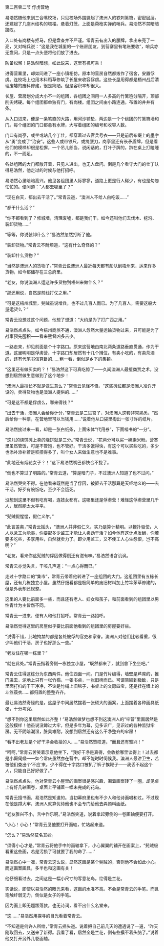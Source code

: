 

第二百零二节 俘虏营地

易浩然随他来到三合嘴校场，只见校场外围竖起了澳洲人的铁刺篱笆，密密层层。还建起了几座木结构的塔楼。悬着灯笼，上面是荷枪实弹的哨兵。易浩然不禁暗暗蹉叹。

入口处有岗楼有拒马，但是盘查并不严谨。常青云有出入的腰牌，拿出来亮了一亮，又对哨兵说：“这是我在城里的一个账房朋友，到营寨里有笔账要收”，哨兵亦无盘问，只是一点头便将他们放了进去。

防备松懈！易浩然暗想，如此说来，这里有机可乘！

进得营寨里，却如同进了一座小镇相仿。原本的营房自然都拨作了宿舍，安置俘虏。连校场上也用木料稻草修筑了长屋来收容俘虏。这些长屋用得都是梧州战后清理废墟的废料修建，很是简陋。但是容积率却很大。

长屋、营房划分成大小不一的组团，各组团之间用一人多高的竹篱笆分隔开，顶部削尖烤硬。每个组团都单独有门，有岗楼。组团之间由小路连通。布置的井井有条。

从入口进来，便是一条笔直的大路，用河沙铺垫，两边是一个个组团的竹篱笆墙和门。每个组团的门口都悬有水牌，大写着组团的编号和收容人数。

门口有岗亭，或坐或站几个丁壮，都穿着过去官兵号衣――只是前后布缀上的墨字从“勇”变成了“治安”。这些人或带铁尺，或挎腰刀，岗亭里还有长矛盾牌，但是看他们的模样却很是松懈，一个吊儿郎当，说闲话的，打叶子牌的，趴在桌上打瞌睡的，不一而足。

各处组团的大门都敞开着，只见人进出，也无人盘问。倒是几个看守大门的壮丁认得易浩然，他走过的时候与他打招呼。

易浩然心里暗暗高兴。他见各组团里人际寥寥，道路上更是行人稀少，有也是匆匆忙忙的。便问道：“人都去哪里了？”

“现在白天，都出去干活了。”常青云道，“澳洲人不给人白吃饭……”

“都干什么活？”

“你不都看到了？修城墙，清理废墟，都是我们干。如今还叫他们去伐木、挖沟、装卸货物……”

“等等，你说装卸什么？”易浩然忽然打断了他。

“装卸货物。”常青云不耐烦道，“这有什么奇怪的？”

“装卸什么货物？”

“当然是澳洲人的货物了。”常青云说澳洲人最近每天都有船队到梧州来，运来许多货物，如今都储存在三总府里。

“老友，你说澳洲人运这许多货物到梧州来做什么？”

“那还用说，自然是前线打仗之用。”

“可是这梧州城里，髡贼虽说增兵，也不过几百人而已。为了几百人，需要这般大量运货么？”

常青云没想过这个问题，他想了想道：“大约是为了打广西之用。”

易浩然点点头，如今梧州商旅不通，澳洲人忽然大量运输货物过来，只可能是为了战事预先囤积――看来熊督凶多吉少。

一路走来，却见前面是个十字路口。原来这营地由南北两条道路垂直贯通，作为干道。这里明明是俘虏营，十字路口却居然有十几个摊位，有卖小吃的，有卖茶酒的，还有代笔书信算卦的……粗一看，倒似是乡下的集镇。

“这里还有做买卖的？！”易浩然这下可真吃惊了――久闻澳洲人最擅商贾之术，没想到居然做生意做到了这个地步！

“澳洲人最擅长不就是做生意么？”常青云见怪不怪，“这些摊位都是澳洲人准许开设的，卖得货物也是澳洲人提供的……”

“可是这不都是俘虏么，哪来得钱？”

“出去干活，澳洲人会给你计分，”常青云是二进宫了，对澳洲人这套非常熟悉，“然后给你一种票，在营地里可以当钱用……”说着他从口袋里掏出一张寸许的纸片。

易浩然接过来一看，却是一张白纸条，上面宋体“代用券”，下面楷书的“一分”。

“这儿的烧饼摊上卖的烧饼就是三分。”常青云说，“花两分可以买一碗素米粉。营寨里虽然管饭，可是不管饱，也不管好。干活多饿得快，有这个可以买些吃的，多少也添补添补若是积攒得多了，叫个女人来做生意也不是难事。

“此地还有烟花女子？！”这下易浩然嘴巴都快合不拢了。

“倒也不算过了明路的。”常青云道，“算是暗门子，不过澳洲人知道了也不过问。”

易浩然哭笑不得。在他看来既然是当了俘囚，被驱去干活那算是天经地义的――去干活，好歹有碗饭吃，至少不会饿死。

没想到这里不但有吃有喝，连妓女都有。这哪里还是俘虏营！难怪这俘虏营里几千人，居然能太太平平。

“髡贼假惺惺，假仁义尔。”

“此言差矣，”常青云摇头，“澳洲人并非假仁义，实乃是算计精明。以鞭扑驱使，人人以怠工为能事，你要配多少监工才能让人卖劲干活？如今他有这计点发酬，你若要多吃些，多享用些，自然就卖力了。即少用监工，又不使工人心生怨恨，岂不高明？”

“老友，看来你这髡贼的俘囚做得倒还有滋有味。”易浩然语含讥讽。

常青云亦觉失言，干咳几声道：“一点心得而已。”

走过十字路口的“集市”，常青云带着他转进了一座组团的大门。这组团里有五栋长屋，还有几栋独立小屋。虽然仔细看都是极简单的废旧材料加上竹竿茅草修建的，但是外表却还规整。

这里的人要比前面多一些，而且还有老人、妇女和孩子，和前面看到的组团里以男性青壮为主皆然不同。

常青云一进来，便有人和他打招呼。常青云一路招呼。

易浩然觉得这里的房屋似乎要比前面他看到的组团里的房屋要好些。

“说得不错，此地拘禁的都是各处被俘的官吏和家眷。澳洲人对他们比较看重，很少叫他们干活，房子也好那么一些。”

“老友住在哪一栋里？”

“就在此处。”常青云指着旁侧一栋独立小屋，“既然都来了，就到舍下坐坐吧。”

常青云住得这栋分为东西两件。他住西面一间。门是竹片编得，墙壁是芦席的，推门进去，泥地上只有一张竹榻，一张书桌，一张旧椅而已。可谓简陋到极致，只是里面打扫的干干净净，不论是竹榻上旧毯子，书桌上的文房四宝，还是挂在墙上的斗笠蓑衣……都归置的整整齐齐。

最让易浩然奇怪的是，这屋子中间居然摆着一张硕大的画案，上面摆着各种画具纸张，十分考究。

“想不到你这里居然如此齐整！”易浩然做梦也想不到这澳洲人的“牢营”里面居然是这般模样！他虽说没蹲过大牢，但是多年为幕，见多识广，见识过的各种监狱牢房。无不阴暗潮湿，脏臭难耐。没想到居然还有这么干净整齐的牢房！

“看不出老友是个好干净会收拾的人……”易浩然赞叹道，“而且还有雅兴！”

“呵呵，”常青云苦笑着示意他坐下，“我好干净是真得，会收拾哪里谈得上！过去都是小厮伺候――如今常庆虽然亦在营中，却不能时时伺候我。澳洲人最讲卫生，若被他们查出个‘不应’来，少不得在十字路口被扒了裤子挨鞭子――我丢不起这个人，只能自己好好做了。”

易浩然点点头，他对常青云小屋里的画案很是感兴趣，围着画案转了一圈，却见桌上有好几轴画卷，桌面上平铺着一幅未完成的花鸟。

常青云擅书画，易浩然是知道的。当初幕府里也有不少人和他诗画唱和过。不过现在他是蹲大牢，澳洲人就算优待他也不会专门给他去弄颜料画纸。

“老友雅兴不小，苦中作乐啊。”易浩然笑道，说着拿起旁侧的一卷画轴便要打开。

“小心！小心！”常青云见他要打开画轴，忙站起来道。

“怎么？”易浩然莫名其妙。

“须得小心才是。”常青云将他手中的画轴拿下，小心翼翼的铺开在画案上，“髡贼极看重这些画，若是污损了可就要了我的命了……”

易浩然心中一凛，常青云这么说，显然这画是某个髡贼的，否则他不会如此小心。而这画案画具，多半也和这画有关！

他仔细看过去，之间这是一幅小尺寸的写意花鸟。绘得是兰花。

实话说，即使以易浩然的眼光来看，这画的水准不高。不会是常青云的手笔。而且笔触纤弱无力，倒似是女子的手笔。

因为画上即无题跋落款，也无诗词，看不出什么名堂来。

“这……”易浩然用探寻的目光看着常青云。

“不知道是何许人所绘，”常青云摇头道。说着把自己前几天的遭遇说了一遍，“昨天刚取回去，又送来了新得。我看了看，居然全是兰花，倒有些摸不着头脑了。”说着他又打开另外几卷画轴。


